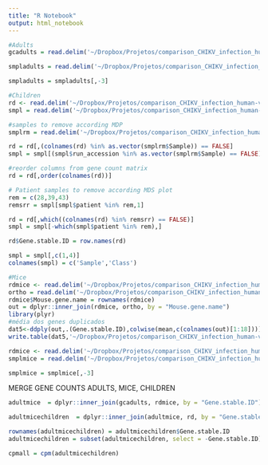 ```yaml
---
title: "R Notebook"
output: html_notebook
---
```




```r
#Adults
gcadults = read.delim('~/Dropbox/Projetos/comparison_CHIKV_infection_human-vs-mouse_2019-08-15/diff_expression_adult_cohort/fccounts.matrix.infected')

smpladults = read.delim('~/Dropbox/Projetos/comparison_CHIKV_infection_human-vs-mouse_2019-08-15/diff_expression_adult_cohort/samplesinfo_selection.tsv')

smpladults = smpladults[,-3]

#Children
rd <- read.delim('~/Dropbox/Projetos/comparison_CHIKV_infection_human-vs-mouse_2019-08-15/diff_expression_pediatric_cohort/genecount_matrix_featureCounts.txt') # Read counts file from featureCounts
smpl = read.delim('~/Dropbox/Projetos/comparison_CHIKV_infection_human-vs-mouse_2019-08-15/diff_expression_pediatric_cohort/sample_description_PRJNA390289_tsv_v3.txt') # File with sample information (groups, lib.size)

#samples to remove according MDP
smplrm = read.delim('~/Dropbox/Projetos/comparison_CHIKV_infection_human-vs-mouse_2019-08-15/diff_expression_pediatric_cohort/samples_to_remove_based_on_MDP')

rd = rd[,(colnames(rd) %in% as.vector(smplrm$Sample)) == FALSE]
smpl = smpl[(smpl$run_accession %in% as.vector(smplrm$Sample) == FALSE), ]

#reorder columns from gene count matrix
rd = rd[,order(colnames(rd))]

# Patient samples to remove according MDS plot
rem = c(28,39,43)
remsrr = smpl[smpl$patient %in% rem,1]

rd = rd[,which((colnames(rd) %in% remsrr) == FALSE)]
smpl = smpl[-which(smpl$patient %in% rem),]

rd$Gene.stable.ID = row.names(rd)

smpl = smpl[,c(1,4)]
colnames(smpl) = c('Sample','Class')

#Mice
rdmice <- read.delim('~/Dropbox/Projetos/comparison_CHIKV_infection_human-vs-mouse_2019-08-15/diff_expression_mouse/genecount_matrix_featureCounts.txt')
ortho = read.delim('~/Dropbox/Projetos/comparison_CHIKV_infection_human-vs-mouse_2019-08-15/diff_expression_mouse/hsapiens_genes_orthologs_mouse.txt')
rdmice$Mouse.gene.name = rownames(rdmice)
out = dplyr::inner_join(rdmice, ortho, by = "Mouse.gene.name")
library(plyr)
#média dos genes duplicados
dat5<-ddply(out,.(Gene.stable.ID),colwise(mean,c(colnames(out)[1:18])))
write.table(dat5,'~/Dropbox/Projetos/comparison_CHIKV_infection_human-vs-mouse_2019-08-15/diff_expression_mouse/genecount_matrix_featureCounts_orthologs_removing_duplicated.txt', sep='\t',quote=F,row.names=F)

rdmice <- read.delim('~/Dropbox/Projetos/comparison_CHIKV_infection_human-vs-mouse_2019-08-15/diff_expression_mouse/genecount_matrix_featureCounts_orthologs_removing_duplicated.txt')
smplmice = read.delim('~/Dropbox/Projetos/comparison_CHIKV_infection_human-vs-mouse_2019-08-15/diff_expression_mouse/samplesinfo.tsv')

smplmice = smplmice[,-3]

```


MERGE GENE COUNTS ADULTS, MICE, CHILDREN
```r
adultmice  = dplyr::inner_join(gcadults, rdmice, by = "Gene.stable.ID")

adultmicechildren  = dplyr::inner_join(adultmice, rd, by = "Gene.stable.ID")

rownames(adultmicechildren) = adultmicechildren$Gene.stable.ID
adultmicechildren = subset(adultmicechildren, select = -Gene.stable.ID)

cpmall = cpm(adultmicechildren)

```
